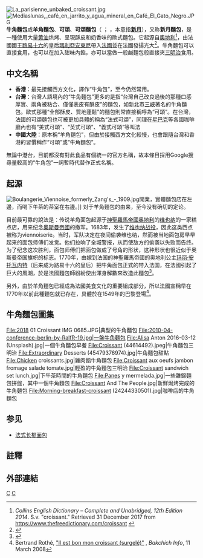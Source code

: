 [[File:La_parisienne_unbaked_croissant.jpg|thumb]]
[[File:Mediaslunas,_café_en_jarrito_y_agua_mineral_en_Café_El_Gato_Negro.JPG|thumb]]
{{noteTA
|1=zh-hk:牛油;zh-hans:黄油;zh-tw:奶油;
}}
'''牛角麵包'''或'''羊角麵包'''、'''可頌'''、'''可頌麵包'''（{{lang-fr|croissant}} {{IPA-fr|kʁwa.sɑ̃|-|fr-croissant.ogg}}；{{lang-en|croissant}} {{IPAc-en|k|r|ə|ˈ|s|ɒ|n|t}}，本意指'''[[新月|新月]]'''），又称'''新月麵包'''，是一種使用大量[[黄油|黄油]]烘烤、呈現酥皮和奶香味的歐式麵包。它起源自[[奧地利|奧地利]]<ref>''Collins English Dictionary – Complete and Unabridged, 12th Edition 2014''. S.v. "croissant." Retrieved 31 December 2017 from https://www.thefreedictionary.com/croissant {{Wayback|url=https://www.thefreedictionary.com/croissant |date=20211229162021 }}</ref>，由法國國王[[路易十六|路易十六]]的皇后[[瑪利亞安東尼|瑪利亞安東尼]]帶入[[法國|法國]]並在法國發揚光大<ref>{{cite book | title = "Qu'est-ce que la Bible? d'après la nouvelle philosophie allemande", translated by August Hermann Ewerbeck | year = 1850| page = 327 | quote = Hebrew women, in the time of Jeremiah, made in honor of the pagan goddess [[Astarte|Astarte]] (queen of heaven, queen of the moon) cakes, probably in the form of a crescent. }}</ref>。牛角麵包可以直接食用，也可以在加入甜味內餡，亦可以當做一般鹹麵包般直接夾[[三明治|三明治]]食用。

==中文名稱==
*'''香港'''：最先接觸西方文化，譯作“牛角包”，至今仍然常用。
*'''台灣'''：台灣人語境內的“牛角麵包”更多的是指“台灣自己改良過後的那種口感厚實、兩角被粘合、僅僅表皮有酥皮”的麵包，如新北市[[三峽區|三峽]]著名的牛角麵包。歐式那種“全部酥皮、質地蓬鬆”的麵包則常直接稱呼為“可頌”。在台灣，法國的可頌麵包也可被更加具體的稱為“法式可頌”，同理在[[星巴克|星巴克]]等各國咖啡廳內也有“美式可頌”、“英式可頌”、“義式可頌”等叫法
*'''中國大陸'''：原本稱“羊角麵包”，但由於接觸西方文化較慢，也會跟隨台灣和香港的習慣稱作“可頌”或“牛角麵包”。

無論中港台，目前都沒有對此食品有個統一的官方名稱，故本條目採用Google搜尋量較高的“牛角包”一詞暫時代替作正式名稱。

== 起源 ==
[[File:Boulangerie_Viennoise_formerly_Zang's_-_1909.jpg|thumb]]開業，實體麵包店在左邊，而喝下午茶的茶室在右邊。]]
对于羊角麵包的由来，至今没有确切的定论。

目前最可靠的說法是：传说羊角面包起源于[[神聖羅馬帝國|神聖羅馬帝國]][[奥地利|奥地利]]的[[维也纳|维也纳]]的一家糕点店，用来纪念[[奧斯曼帝國|奧斯曼帝國]]的撤军。1683年，发生了[[維也納之戰|维也纳战役]]，因此这类西点被称为viennoiserie。当时，军队决定在夜间偷袭维也纳，然而被当地面包房早早起来的面包师傅们发觉。他们拉响了全城警报，从而使敌方的偷袭以失败而告终。为了纪念这次胜利，面包师傅们把面包做成了号角的形状，这种形状也很近似于奥斯曼帝国旗帜的标志。1770年，由嫁到法国的神聖羅馬帝國的奥地利公主[[玛丽·安托瓦内特|玛丽·安托瓦内特]]（后来成为路易十六的皇后）把牛角面包正式的带入法国，在法國引起了巨大的風潮，於是法國麵包師紛紛使出渾身解數來改造此麵包<ref>{{Cite web|url=http://germazope.uni-trier.de/Projects/WBB/woerterbuecher/dwb/wbgui?lemmode=lemmasearch&mode=hierarchy&textsize=600&onlist=&word=Kipferl&lemid=GK05212&query_start=1&totalhits=0&textword=&locpattern=&textpattern=&lemmapattern=&verspattern=#GK05212L0|archive-url=https://web.archive.org/web/20151001041721/http://germazope.uni-trier.de/Projects/WBB/woerterbuecher/dwb/wbgui?lemmode=lemmasearch&mode=hierarchy&textsize=600&onlist=&word=Kipferl&lemid=GK05212&query_start=1&totalhits=0&textword=&locpattern=&textpattern=&lemmapattern=&verspattern=#GK05212L0|url-status=dead|title=Wörterbuchnetz|archive-date=1 October 2015|website=germazope.uni-trier.de}}</ref>。

另外，由於羊角麵包已經成為法國美食文化的重要組成部分，所以法國宣稱早在1770年以前此種麵包就已存在，具體於在1549年的巴黎登場<ref>Bertrand Rothé, [http://www.bakchich.info/Il-est-bon-mon-croissant-surgele,02904.html "Il est bon mon croissant (surgelé)"] {{webarchive |url=https://archive.is/20120719055314/http://www.bakchich.info/Il-est-bon-mon-croissant-surgele,02904.html |date=19 July 2012 }}, ''Bakchich Info'', 11 March 2008</ref>。

==牛角麵包圖集==
<gallery>
File:2018 01 Croissant IMG 0685.JPG|典型的牛角麵包
File:2010-04-conference-berlin-by-RalfR-19.jpg|一盤牛角麵包
File:Alisa Anton 2016-03-12 (Unsplash).jpg|一個牛角麵包早餐
File:Croissant (44614492).jpeg|牛角麵包三明治
File:Extraordinary Desserts (45479376974).jpg|牛角麵包甜點
File:Chicken croissants.jpg|雞肉餡牛角麵包
File:Croissant aux oeufs jambon fromage salade tomate.jpg|輕盈的牛角麵包三明治
File:Croissant sandwich set lunch.jpg|下午茶時間的牛角麵包
File:Panes y mermelada.jpg|一些雜錦麵包拼盤，其中一個牛角麵包
File:Croissant And The People.jpg|新鮮焗烤完成的牛角麵包
File:Morning-breakfast-croissant (24244330501).jpg|咖啡店的牛角麵包
</gallery>

== 参见 ==
*[[法式长棍面包|法式长棍面包]]

== 註釋 ==
{{Reflist}}

== 外部連結 ==
{{有宗教意義的焙烤食品}}
[[Category:麵包|C]]
[[Category:法國麵粉類食品|C]]